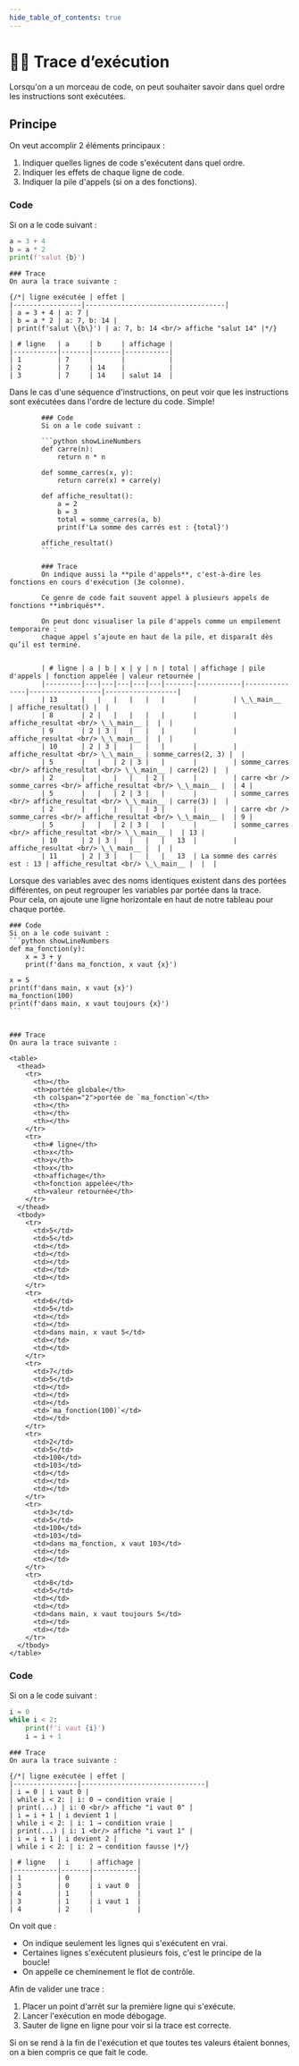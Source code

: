 ```yaml
---
hide_table_of_contents: true
---
```


# 🕵️‍♂️ Trace d’exécution

Lorsqu'on a un morceau de code, on peut souhaiter savoir dans quel ordre les instructions sont exécutées.

## Principe

On veut accomplir 2 éléments principaux :
1. Indiquer quelles lignes de code s'exécutent dans quel ordre.
2. Indiquer les effets de chaque ligne de code.
3. Indiquer la pile d'appels (si on a des fonctions).

<Tabs queryString="recette-activite">
<TabItem value="Exemple simple" label="Exemple simple">

<Row>
<Column>

### Code
Si on a le code suivant :

```python  showLineNumbers
a = 3 + 4
b = a * 2
print(f'salut {b}')
```

</Column>
<Column>

    ### Trace
    On aura la trace suivante :

    {/*| ligne exécutée | effet |
    |-----------------|-----------------------------------|
    | a = 3 + 4 | a: 7 |
    | b = a * 2 | a: 7, b: 14 |
    | print(f'salut \{b\}') | a: 7, b: 14 <br/> affiche "salut 14" |*/}

    | # ligne   | a     | b     | affichage |
    |-----------|-------|-------|-----------|
    | 1         | 7     |       |           |
    | 2         | 7     | 14    |           |
    | 3         | 7     | 14    | salut 14  |

</Column>
</Row>

Dans le cas d'une séquence d'instructions, on peut voir que les instructions sont exécutées dans
l'ordre de lecture du code. Simple!

</TabItem>

<TabItem value="Avec fonction" label="Avec fonction">

            ### Code
            Si on a le code suivant :

            ```python showLineNumbers
            def carre(n):
                return n * n

            def somme_carres(x, y):
                return carre(x) + carre(y)

            def affiche_resultat():
                a = 2
                b = 3
                total = somme_carres(a, b)
                print(f'La somme des carrés est : {total}')

            affiche_resultat()
            ```

            ### Trace
            On indique aussi la **pile d'appels**, c'est-à-dire les fonctions en cours d'exécution (3e colonne).

            Ce genre de code fait souvent appel à plusieurs appels de fonctions **imbriqués**.

            On peut donc visualiser la pile d'appels comme un empilement temporaire :
            chaque appel s’ajoute en haut de la pile, et disparaît dès qu’il est terminé.


            | # ligne | a | b | x | y | n | total | affichage | pile d'appels | fonction appelée | valeur retournée |
            |---------|---|---|---|---|---|-------|-----------|---------------|------------------|------------------|
            | 13      |   |   |   |   |   |       |         | \_\_main__    | affiche_resultat() |  |
            | 8       | 2 |   |   |   |   |       |         | affiche_resultat <br/> \_\_main__ |  |  |
            | 9       | 2 | 3 |   |   |   |       |         | affiche_resultat <br/> \_\_main__ |  |  |
            | 10      | 2 | 3 |   |   |   |       |         | affiche_resultat <br/> \_\_main__ | somme_carres(2, 3) |  |
            | 5       |   |   | 2 | 3 |   |       |         | somme_carres <br/> affiche_resultat <br/> \_\_main__ | carre(2) |  |
            | 2       |   |   |   |   | 2 |       |         | carre <br /> somme_carres <br/> affiche_resultat <br/> \_\_main__ |  | 4 |
            | 5       |   |   | 2 | 3 |   |       |         | somme_carres <br/> affiche_resultat <br/> \_\_main__ | carre(3) |  |
            | 2       |   |   |   |   | 3 |       |         | carre <br /> somme_carres <br/> affiche_resultat <br/> \_\_main__ |  | 9 |
            | 5       |   |   | 2 | 3 |   |       |         | somme_carres <br/> affiche_resultat <br/> \_\_main__ |  | 13 |
            | 10      | 2 | 3 |   |   |   |   13  |         | affiche_resultat <br/> \_\_main__ |  |  |
            | 11      | 2 | 3 |   |   |   |   13  | La somme des carrés est : 13 | affiche_resultat <br/> \_\_main__ |  |  |

</TabItem>

<TabItem value="avecportee" label="Avec portée">

Lorsque des variables avec des noms identiques existent dans des portées différentes,
on peut regrouper les variables par portée dans la trace.<br/>
    Pour cela, on ajoute une ligne horizontale en haut de notre tableau pour chaque portée.


    ### Code
    Si on a le code suivant :
    ```python showLineNumbers
    def ma_fonction(y):
        x = 3 + y
        print(f'dans ma_fonction, x vaut {x}')

    x = 5
    print(f'dans main, x vaut {x}')
    ma_fonction(100)
    print(f'dans main, x vaut toujours {x}')
    ```


    ### Trace
    On aura la trace suivante :

    <table>
      <thead>
        <tr>
          <th></th>
          <th>portée globale</th>
          <th colspan="2">portée de `ma_fonction`</th>
          <th></th>
          <th></th>
          <th></th>
        </tr>
        <tr>
          <th># ligne</th>
          <th>x</th>
          <th>y</th>
          <th>x</th>
          <th>affichage</th>
          <th>fonction appelée</th>
          <th>valeur retournée</th>
        </tr>
      </thead>
      <tbody>
        <tr>
          <td>5</td>
          <td>5</td>
          <td></td>
          <td></td>
          <td></td>
          <td></td>
          <td></td>
        </tr>
        <tr>
          <td>6</td>
          <td>5</td>
          <td></td>
          <td></td>
          <td>dans main, x vaut 5</td>
          <td></td>
          <td></td>
        </tr>
        <tr>
          <td>7</td>
          <td>5</td>
          <td></td>
          <td></td>
          <td></td>
          <td>`ma_fonction(100)`</td>
          <td></td>
        </tr>
        <tr>
          <td>2</td>
          <td>5</td>
          <td>100</td>
          <td>103</td>
          <td></td>
          <td></td>
          <td></td>
        </tr>
        <tr>
          <td>3</td>
          <td>5</td>
          <td>100</td>
          <td>103</td>
          <td>dans ma_fonction, x vaut 103</td>
          <td></td>
          <td></td>
        </tr>
        <tr>
          <td>8</td>
          <td>5</td>
          <td></td>
          <td></td>
          <td>dans main, x vaut toujours 5</td>
          <td></td>
          <td></td>
        </tr>
      </tbody>
    </table>


</TabItem>

<TabItem value="Avec boucle" label="Avec boucle">

<Row>
<Column>

### Code
Si on a le code suivant :

```python showLineNumbers
i = 0
while i < 2:
    print(f'i vaut {i}')
    i = i + 1
```

</Column>
<Column>

    ### Trace
    On aura la trace suivante :

    {/*| ligne exécutée | effet |
    |----------------|-------------------------------|
    | i = 0 | i vaut 0 |
    | while i < 2: | i: 0 → condition vraie |
    | print(...) | i: 0 <br/> affiche "i vaut 0" |
    | i = i + 1 | i devient 1 |
    | while i < 2: | i: 1 → condition vraie |
    | print(...) | i: 1 <br/> affiche "i vaut 1" |
    | i = i + 1 | i devient 2 |
    | while i < 2: | i: 2 → condition fausse |*/}

    | # ligne   | i     | affichage |
    |-----------|-------|-----------|
    | 1         | 0     |           |
    | 3         | 0     | i vaut 0  |
    | 4         | 1     |           |
    | 3         | 1     | i vaut 1  |
    | 4         | 2     |           |

</Column>
</Row>

On voit que :
- On indique seulement les lignes qui s'exécutent en vrai.
- Certaines lignes s'exécutent plusieurs fois, c'est le principe de la boucle!
- On appelle ce cheminement le flot de contrôle.

</TabItem>

<TabItem value="valider-une-trace" label="Valider une trace">

Afin de valider une trace :
1. Placer un point d'arrêt sur la première ligne qui s'exécute.
2. Lancer l'exécution en mode débogage.
3. Sauter de ligne en ligne pour voir si la trace est correcte.

Si on se rend à la fin de l'exécution et que toutes tes valeurs étaient bonnes,
on a bien compris ce que fait le code.

</TabItem>
</Tabs>
